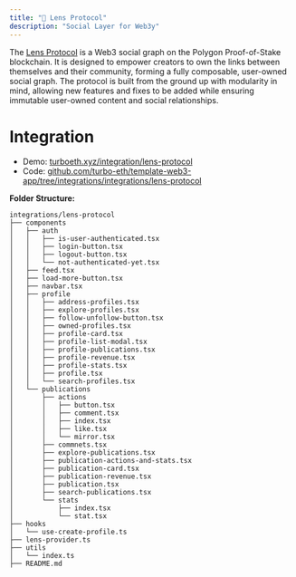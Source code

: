 ```yaml
---
title: "🌿 Lens Protocol"
description: "Social Layer for Web3y"
---
```


The [Lens Protocol](https://www.lens.xyz/) is a Web3 social graph on the Polygon Proof-of-Stake blockchain. It is designed to empower creators to own the links between themselves and their community, forming a fully composable, user-owned social graph. The protocol is built from the ground up with modularity in mind, allowing new features and fixes to be added while ensuring immutable user-owned content and social relationships.


# Integration

- Demo: [turboeth.xyz/integration/lens-protocol](https://www.turboeth.xyz/integration/lens-protocol)
- Code: [github.com/turbo-eth/template-web3-app/tree/integrations/integrations/lens-protocol](https://github.com/turbo-eth/template-web3-app/tree/integrations/integrations/lens-protocol)

**Folder Structure:**
```
integrations/lens-protocol
├── components
│   ├── auth
│   │   ├── is-user-authenticated.tsx
│   │   ├── login-button.tsx
│   │   ├── logout-button.tsx
│   │   └── not-authenticated-yet.tsx
│   ├── feed.tsx
│   ├── load-more-button.tsx
│   ├── navbar.tsx
│   ├── profile
│   │   ├── address-profiles.tsx
│   │   ├── explore-profiles.tsx
│   │   ├── follow-unfollow-button.tsx
│   │   ├── owned-profiles.tsx
│   │   ├── profile-card.tsx
│   │   ├── profile-list-modal.tsx
│   │   ├── profile-publications.tsx
│   │   ├── profile-revenue.tsx
│   │   ├── profile-stats.tsx
│   │   ├── profile.tsx
│   │   └── search-profiles.tsx
│   └── publications
│       ├── actions
│       │   ├── button.tsx
│       │   ├── comment.tsx
│       │   ├── index.tsx
│       │   ├── like.tsx
│       │   └── mirror.tsx
│       ├── commnets.tsx
│       ├── explore-publications.tsx
│       ├── publication-actions-and-stats.tsx
│       ├── publication-card.tsx
│       ├── publication-revenue.tsx
│       ├── publication.tsx
│       ├── search-publications.tsx
│       └── stats
│           ├── index.tsx
│           └── stat.tsx
├── hooks
│   └── use-create-profile.ts
├── lens-provider.ts
├── utils
│   └── index.ts
├── README.md
```